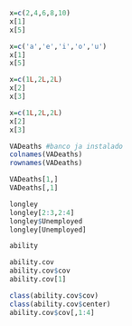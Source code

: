 ```r
x=c(2,4,6,8,10)
x[1]
x[5]
```

```r
x=c('a','e','i','o','u')
x[1]
x[5]
```

```r
x=c(1L,2L,2L)
x[2]
x[3]
```

```r
x=c(1L,2L,2L)
x[2]
x[3]
```

```r
VADeaths #banco ja instalado
colnames(VADeaths)
rownames(VADeaths)
```

```r
VADeaths[1,]
VADeaths[,1] 
```

```r
longley
longley[2:3,2:4]
longley$Unemployed
longley[Unemployed]
```

```r
ability

ability.cov
ability.cov$cov
ability.cov[1]

class(ability.cov$cov)
class(ability.cov$center)
ability.cov$cov[,1:4]

```